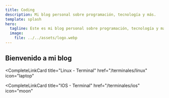 ```yaml
---
title: Coding
description: Mi blog personal sobre programación, tecnología y más.
template: splash
hero:
  tagline: Este es mi blog personal sobre programación, tecnología y más.
  image:
    file: ../../assets/logo.webp
---
```



## Bienvenido a mi blog

<CardGrid stagger>
  <CompleteLinkCard
    title="Windows - Terminal"
    href="/terminales/windows"
    icon="laptop"
  ></CompleteLinkCard>

  <CompleteLinkCard
    title="Linux - Terminal"
    href="/terminales/linux"
    icon="laptop"
  ></CompleteLinkCard>

  <CompleteLinkCard
    title="IOS - Terminal"
    href="/terminales/ios"
    icon="moon"
  ></CompleteLinkCard>
</CardGrid>
